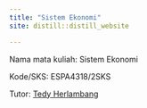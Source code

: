```yaml
---
title: "Sistem Ekonomi"
site: distill::distill_website

---
```


Nama mata kuliah: Sistem Ekonomi

Kode/SKS: ESPA4318/2SKS

Tutor: [Tedy Herlambang](https://bangtedy.github.io)